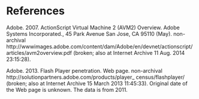 # References

<p id='adobe-2007'>
  Adobe. 2007. ActionScript Virtual Machine 2 (AVM2) Overview. Adobe Systems
  Incorporated., 45 Park Avenue San Jose, CA 95110 (May). non-archival
  http://wwwimages.adobe.com/content/dam/Adobe/en/devnet/actionscript/articles/avm2overview.pdf
  (broken; also at Internet Archive 11 Aug. 2014 23:15:28).
</p>
<p id='adobe-2013'>
  Adobe. 2013. Flash Player penetration. Web page. non-archival
  http://solutionpartners.adobe.com/products/player_ census/flashplayer/
  (broken; also at Internet Archive 15 March 2013 11:45:33). Original date of
  the Web page is unknown. The data is from 2011.
</p>
